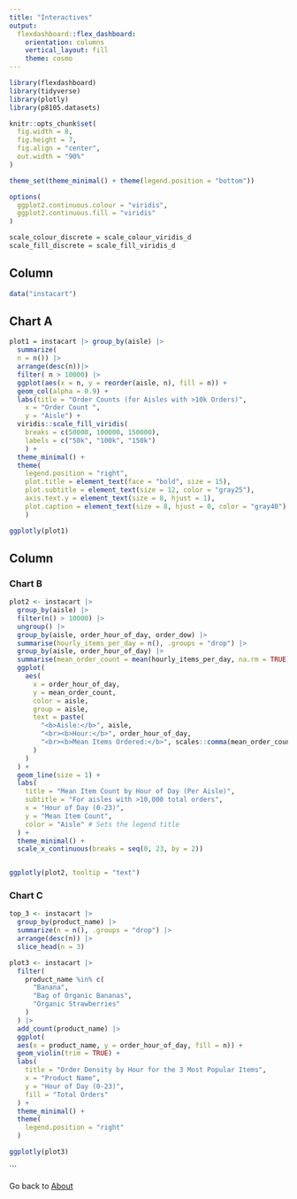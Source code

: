 ```yaml
---
title: "Interactives"
output: 
  flexdashboard::flex_dashboard:
    orientation: columns
    vertical_layout: fill
    theme: cosmo
---
```


```r
library(flexdashboard)
library(tidyverse)
library(plotly)
library(p8105.datasets)

knitr::opts_chunk$set(
  fig.width = 8,
  fig.height = 7,
  fig.align = "center",
  out.width = "90%"
)

theme_set(theme_minimal() + theme(legend.position = "bottom"))

options(
  ggplot2.continuous.colour = "viridis",
  ggplot2.continuous.fill = "viridis"
)

scale_colour_discrete = scale_colour_viridis_d
scale_fill_discrete = scale_fill_viridis_d
```

Column {data-width=650}
-----------------------------------------------------------------------

```r
data("instacart")
```

## Chart A

```r
plot1 = instacart |> group_by(aisle) |>
  summarize(
  n = n()) |>
  arrange(desc(n))|>
  filter( n > 10000) |>
  ggplot(aes(x = n, y = reorder(aisle, n), fill = n)) + 
  geom_col(alpha = 0.9) +
  labs(title = "Order Counts (for Aisles with >10k Orders)",
    x = "Order Count ",
    y = "Aisle") +
  viridis::scale_fill_viridis(
    breaks = c(50000, 100000, 150000),  
    labels = c("50k", "100k", "150k")
    ) +
  theme_minimal() +
  theme(
    legend.position = "right",
    plot.title = element_text(face = "bold", size = 15),
    plot.subtitle = element_text(size = 12, color = "gray25"),
    axis.text.y = element_text(size = 8, hjust = 1),
    plot.caption = element_text(size = 8, hjust = 0, color = "gray40")
    )

ggplotly(plot1)
```

Column {data-width=350}
-----------------------------------------------------------------------

### Chart B

```r
plot2 <- instacart |>
  group_by(aisle) |>
  filter(n() > 10000) |>
  ungroup() |>
  group_by(aisle, order_hour_of_day, order_dow) |>
  summarise(hourly_items_per_day = n(), .groups = "drop") |>
  group_by(aisle, order_hour_of_day) |>
  summarise(mean_order_count = mean(hourly_items_per_day, na.rm = TRUE), .groups = "drop") |>
  ggplot(
    aes(
      x = order_hour_of_day, 
      y = mean_order_count, 
      color = aisle,
      group = aisle, 
      text = paste(
        "<b>Aisle:</b>", aisle,
        "<br><b>Hour:</b>", order_hour_of_day,
        "<br><b>Mean Items Ordered:</b>", scales::comma(mean_order_count, accuracy = 1)
      )
    )
  ) +
  geom_line(size = 1) + 
  labs(
    title = "Mean Item Count by Hour of Day (Per Aisle)",
    subtitle = "For aisles with >10,000 total orders",
    x = "Hour of Day (0-23)",
    y = "Mean Item Count",
    color = "Aisle" # Sets the legend title
  ) +
  theme_minimal() +
  scale_x_continuous(breaks = seq(0, 23, by = 2))


ggplotly(plot2, tooltip = "text")
```

### Chart C

```r
top_3 <- instacart |>
  group_by(product_name) |>
  summarize(n = n(), .groups = "drop") |> 
  arrange(desc(n)) |>                     
  slice_head(n = 3)

plot3 <- instacart |>
  filter(
    product_name %in% c(
      "Banana", 
      "Bag of Organic Bananas", 
      "Organic Strawberries"
    )
  ) |>
  add_count(product_name) |>
  ggplot(
  aes(x = product_name, y = order_hour_of_day, fill = n)) +
  geom_violin(trim = TRUE) + 
  labs(
    title = "Order Density by Hour for the 3 Most Popular Items",
    x = "Product Name",
    y = "Hour of Day (0-23)",
    fill = "Total Orders"
  ) +
  theme_minimal() +
  theme(
    legend.position = "right" 
  )

ggplotly(plot3)
```
```

Go back to [About](index.html)